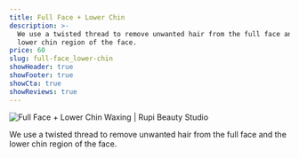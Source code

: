 ```yaml
---
title: Full Face + Lower Chin
description: >-
  We use a twisted thread to remove unwanted hair from the full face and the
  lower chin region of the face.
price: 60
slug: full-face_lower-chin
showHeader: true
showFooter: true
showCta: true
showReviews: true
---
```


![Full Face + Lower Chin Waxing | Rupi Beauty Studio](/uploads/services/wax-sheet.webp 'Full Face + Lower Chin Waxing  | Rupi Beauty Studio')

We use a twisted thread to remove unwanted hair from the full face and the lower chin region of the face.

